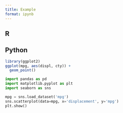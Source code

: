 ```yaml
---
title: Example
format: ipynb
---
```


::: {.content-visible when-profile="r"}
## R
:::

::: {.content-visible when-profile="python"}
## Python
:::

::: {.content-visible when-profile="r"}
```r
library(ggplot2)
ggplot(mpg, aes(displ, cty)) +
  geom_point()
```
:::

::: {.content-visible when-profile="python"}
```python
import pandas as pd
import matplotlib.pyplot as plt
import seaborn as sns

mpg = sns.load_dataset('mpg')
sns.scatterplot(data=mpg, x='displacement', y='mpg')
plt.show()
```
:::